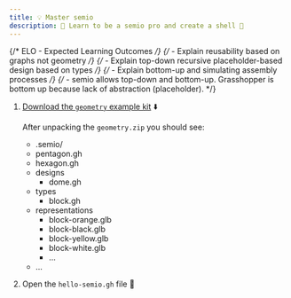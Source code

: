 ```yaml
---
title: 💡 Master semio
description: 📝 Learn to be a semio pro and create a shell 🐚
---
```


{/* ELO - Expected Learning Outcomes */}
{/* - Explain reusability based on graphs not geometry */}
{/* - Explain top-down recursive placeholder-based design based on types */}
{/* - Explain bottom-up and simulating assembly processes */}
{/* - semio allows top-down and bottom-up. Grasshopper is bottom up because lack of abstraction (placeholder). */}


<Steps>

1. [Download the `geometry` example kit]() ⬇️

   After unpacking the `geometry.zip` you should see:

   <FileTree>

   - .semio/
   - pentagon.gh
   - hexagon.gh
   - designs
     - dome.gh
   - types
     - block.gh
   - representations
     - block-orange.glb
     - block-black.glb
     - block-yellow.glb
     - block-white.glb
     - …
   - …

   </FileTree>

2. Open the `hello-semio.gh` file 📂

</Steps>
